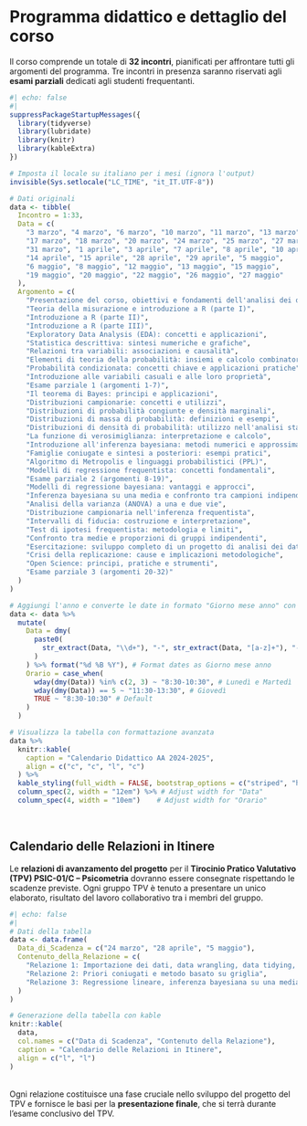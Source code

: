 # Programma didattico e dettaglio del corso {.unnumbered}

Il corso comprende un totale di **32 incontri**, pianificati per affrontare tutti gli argomenti del programma. Tre incontri in presenza saranno riservati agli **esami parziali** dedicati agli studenti frequentanti.  

```r
#| echo: false
#| 
suppressPackageStartupMessages({
  library(tidyverse)
  library(lubridate)
  library(knitr)
  library(kableExtra)
})

# Imposta il locale su italiano per i mesi (ignora l'output)
invisible(Sys.setlocale("LC_TIME", "it_IT.UTF-8"))

# Dati originali
data <- tibble(
  Incontro = 1:33,
  Data = c(
    "3 marzo", "4 marzo", "6 marzo", "10 marzo", "11 marzo", "13 marzo",
    "17 marzo", "18 marzo", "20 marzo", "24 marzo", "25 marzo", "27 marzo",
    "31 marzo", "1 aprile", "3 aprile", "7 aprile", "8 aprile", "10 aprile",
    "14 aprile", "15 aprile", "28 aprile", "29 aprile", "5 maggio",
    "6 maggio", "8 maggio", "12 maggio", "13 maggio", "15 maggio",
    "19 maggio", "20 maggio", "22 maggio", "26 maggio", "27 maggio"
  ),
  Argomento = c(
    "Presentazione del corso, obiettivi e fondamenti dell'analisi dei dati",
    "Teoria della misurazione e introduzione a R (parte I)",
    "Introduzione a R (parte II)",
    "Introduzione a R (parte III)",
    "Exploratory Data Analysis (EDA): concetti e applicazioni",
    "Statistica descrittiva: sintesi numeriche e grafiche",
    "Relazioni tra variabili: associazioni e causalità",
    "Elementi di teoria della probabilità: insiemi e calcolo combinatorio",
    "Probabilità condizionata: concetti chiave e applicazioni pratiche",
    "Introduzione alle variabili casuali e alle loro proprietà",
    "Esame parziale 1 (argomenti 1-7)",
    "Il teorema di Bayes: principi e applicazioni",
    "Distribuzioni campionarie: concetti e utilizzi",
    "Distribuzioni di probabilità congiunte e densità marginali",
    "Distribuzioni di massa di probabilità: definizioni e esempi",
    "Distribuzioni di densità di probabilità: utilizzo nell'analisi statistica",
    "La funzione di verosimiglianza: interpretazione e calcolo",
    "Introduzione all'inferenza bayesiana: metodi numerici e approssimazioni",
    "Famiglie coniugate e sintesi a posteriori: esempi pratici",
    "Algoritmo di Metropolis e linguaggi probabilistici (PPL)",
    "Modelli di regressione frequentista: concetti fondamentali",
    "Esame parziale 2 (argomenti 8-19)",
    "Modelli di regressione bayesiana: vantaggi e approcci",
    "Inferenza bayesiana su una media e confronto tra campioni indipendenti",
    "Analisi della varianza (ANOVA) a una e due vie",
    "Distribuzione campionaria nell'inferenza frequentista",
    "Intervalli di fiducia: costruzione e interpretazione",
    "Test di ipotesi frequentista: metodologia e limiti",
    "Confronto tra medie e proporzioni di gruppi indipendenti",
    "Esercitazione: sviluppo completo di un progetto di analisi dei dati basato su Mehr et al. (2016)",
    "Crisi della replicazione: cause e implicazioni metodologiche",
    "Open Science: principi, pratiche e strumenti",
    "Esame parziale 3 (argomenti 20-32)"
  )
)

# Aggiungi l'anno e converte le date in formato "Giorno mese anno" con mesi in italiano
data <- data %>%
  mutate(
    Data = dmy(
      paste0(
        str_extract(Data, "\\d+"), "-", str_extract(Data, "[a-z]+"), "-2025"
      )
    ) %>% format("%d %B %Y"), # Format dates as Giorno mese anno
    Orario = case_when(
      wday(dmy(Data)) %in% c(2, 3) ~ "8:30-10:30", # Lunedì e Martedì
      wday(dmy(Data)) == 5 ~ "11:30-13:30", # Giovedì
      TRUE ~ "8:30-10:30" # Default
    )
  )

# Visualizza la tabella con formattazione avanzata
data %>%
  knitr::kable(
    caption = "Calendario Didattico AA 2024-2025",
    align = c("c", "c", "l", "c")
  ) %>%
  kable_styling(full_width = FALSE, bootstrap_options = c("striped", "hover")) %>%
  column_spec(2, width = "12em") %>% # Adjust width for "Data"
  column_spec(4, width = "10em")    # Adjust width for "Orario"
```

\

## Calendario delle Relazioni in Itinere  

Le **relazioni di avanzamento del progetto** per il **Tirocinio Pratico Valutativo (TPV) PSIC-01/C – Psicometria** dovranno essere consegnate rispettando le scadenze previste. Ogni gruppo TPV è tenuto a presentare un unico elaborato, risultato del lavoro collaborativo tra i membri del gruppo.  


```r
#| echo: false
#| 
# Dati della tabella
data <- data.frame(
  Data_di_Scadenza = c("24 marzo", "28 aprile", "5 maggio"),
  Contenuto_della_Relazione = c(
    "Relazione 1: Importazione dei dati, data wrangling, data tidying, dizionario dei dati, statistiche descrittive",
    "Relazione 2: Priori coniugati e metodo basato su griglia",
    "Relazione 3: Regressione lineare, inferenza bayesiana su una media"
  )
)

# Generazione della tabella con kable
knitr::kable(
  data, 
  col.names = c("Data di Scadenza", "Contenuto della Relazione"), 
  caption = "Calendario delle Relazioni in Itinere", 
  align = c("l", "l")
)
```

\
Ogni relazione costituisce una fase cruciale nello sviluppo del progetto del TPV e fornisce le basi per la **presentazione finale**, che si terrà durante l’esame conclusivo del TPV.


